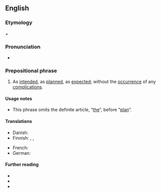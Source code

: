 ==English==

===Etymology===
{{m|en|according to}} + {{m|en|plan}}

===Pronunciation===
* {{a|GenAm}} {{IPA|en|/əˈkɔɹdɪŋ tə ˈplæn/}}

===Prepositional phrase===
{{en-prep phrase}}

# As [[intend]]ed, as [[plan]]ned, as [[expect]]ed; without the [[occurrence]] of any [[complication]]s.
#: {{uxi|en|to go according to plan}}
#: {{syn|en|to plan}}

====Usage notes====
* This phrase omits the definite article, “[[the]]”, before “[[plan]]”.

====Translations====
{{trans-top|as intended, as planned}}
* Danish: {{t|da|efter planen}}
* Finnish: {{t|fi|[[suunnitelma]]n [[mukaan]]}}, {{t|fi|[[suunnitelma]]n [[mukaisesti]]}}, {{t|fi|[[suunnitelma|suunnitelmien]] [[mukaisesti]]}}
{{trans-mid}}
* French: {{t|fr|comme prévu}}
* German: {{t|de|nach Plan}}
{{trans-bottom}}

====Further reading====
* {{R:Lexico|go according to plan}}
* {{R:MWO}}
* {{R:Collins}}